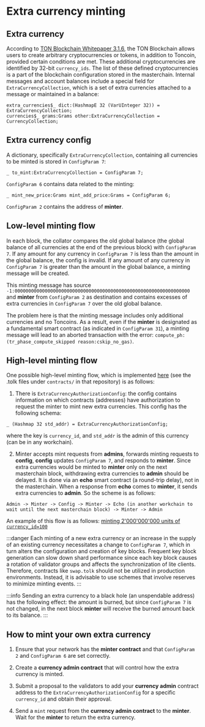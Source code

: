 
# Extra currency minting

## Extra currency

According to [TON Blockchain Whitepaper 3.1.6](https://ton-blockchain.github.io/docs/tblkch.pdf#page=55), the TON Blockchain allows users to create arbitrary cryptocurrencies or tokens, in addition to Toncoin, provided certain conditions are met. These additional cryptocurrencies are identified by 32-bit `currency_ids`. The list of these defined cryptocurrencies is a part of the blockchain configuration stored in the masterchain. Internal messages and account balances include a special field for `ExtraCurrencyCollection`, which is a set of extra currencies attached to a message or maintained in a balance:

```tlb
extra_currencies$_ dict:(HashmapE 32 (VarUInteger 32)) = ExtraCurrencyCollection;
currencies$_ grams:Grams other:ExtraCurrencyCollection = CurrencyCollection;
```

## Extra currency config

A dictionary, specifically `ExtraCurrencyCollection`, containing all currencies to be minted is stored in `ConfigParam 7`:

```tlb
_ to_mint:ExtraCurrencyCollection = ConfigParam 7;
```

`ConfigParam 6` contains data related to the minting:

```tlb
_ mint_new_price:Grams mint_add_price:Grams = ConfigParam 6;
```

`ConfigParam 2` contains the address of **minter**.

## Low-level minting flow

In each block, the collator compares the old global balance (the global balance of all currencies at the end of the previous block) with `ConfigParam 7`. If any amount for any currency in `ConfigParam 7` is less than the amount in the global balance, the config is invalid. If any amount of any currency in `ConfigParam 7` is greater than the amount in the global balance, a minting message will be created.

This minting message has source `-1:0000000000000000000000000000000000000000000000000000000000000000` and **minter** from `ConfigParam 2` as destination and contains excesses of extra currencies in `ConfigParam 7` over the old global balance.

The problem here is that the minting message includes only additional currencies and no Toncoins. As a result, even if the **minter** is designated as a fundamental smart contract (as indicated in `ConfigParam 31`), a minting message will lead to an aborted transaction with the error: `compute_ph:(tr_phase_compute_skipped reason:cskip_no_gas)`.

## High-level minting flow

One possible high-level minting flow, which is implemented [here](https://github.com/ton-blockchain/governance-contract/tree/50ed2ecacc9e3cff4c77cbcc69aa07b39f5c46a2) (see the .tolk files under `contracts/` in that repository) is as follows:
  
1. There is `ExtraCurrencyAuthorizationConfig`: the config contains information on which contracts (addresses) have authorization to request the minter to mint new extra currencies. This config has the following schema:

```tlb
_ (Hashmap 32 std_addr) = ExtraCurrencyAuthorizationConfig;
```

where the key is `currency_id`, and `std_addr` is the admin of this currency (can be in any workchain).

2. Minter accepts mint requests from **admins**, forwards minting requests to **config**, **config** updates `ConfigParam 7`, and responds to **minter**. Since extra currencies would be minted to **minter** only on the next masterchain block, withdrawing extra currencies to **admin** should be delayed. It is done via an **echo** smart contract (a round-trip delay), not in the masterchain. When a response from **echo** comes to **minter**, it sends extra currencies to **admin**. So the scheme is as follows: 

`Admin -> Minter -> Config -> Minter -> Echo (in another workchain to wait until the next masterchain block) -> Minter -> Admin`

An example of this flow is as follows: [minting 2'000'000'000 units of `currency_id=100`](https://testnet.tonviewer.com/transaction/20fe328c04b4896acecb6e96aaebfe6fef90dcc1441e27049302f29770904ef0)

:::danger
Each minting of a new extra currency or an increase in the supply of an existing currency necessitates a change to `ConfigParam 7`, which in turn alters the configuration and creation of key blocks. Frequent key block generation can slow down shard performance since each key block causes a rotation of validator groups and affects the synchronization of lite clients. Therefore, contracts like `swap.tolk` should not be utilized in production environments. Instead, it is advisable to use schemes that involve reserves to minimize minting events.
:::

:::info
Sending an extra currency to a black hole (an unspendable address) has the following effect: the amount is burned, but since `ConfigParam 7` is not changed, in the next block **minter** will receive the burned amount back to its balance.
:::


## How to mint your own extra currency

1. Ensure that your network has the **minter contract** and that `ConfigParam 2` and `ConfigParam 6` are set correctly.

2. Create a **currency admin contract** that will control how the extra currency is minted.

3. Submit a proposal to the validators to add your **currency admin** contract address to the `ExtraCurrencyAuthorizationConfig` for a specific `currency_id` and obtain their approval.

4. Send a `mint` request from the **currency admin contract** to the **minter**. Wait for the **minter** to return the extra currency.
<Feedback />
